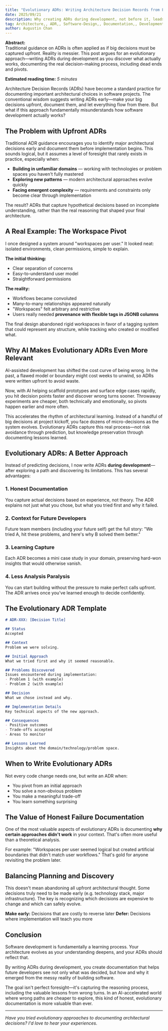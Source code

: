 ```yaml
---
title: "Evolutionary ADRs: Writing Architecture Decision Records from First Principles"
date: 2025/09/21
description: Why creating ADRs during development, not before it, leads to more honest and valuable documentation of your architectural decisions.
tag: Architecture,, ADR,, Software-Design,, Documentation,, Development-Process,, First-Principles,, Technical-Writing,, Software-Engineering,
author: Augustin Chan
---
```



**Abstract:**  
Traditional guidance on ADRs is often applied as if big decisions must be captured upfront. Reality is messier. This post argues for an evolutionary approach—writing ADRs during development as you discover what actually works, documenting the real decision-making process, including dead ends and pivots.

**Estimated reading time:** _5 minutes_

Architecture Decision Records (ADRs) have become a standard practice for documenting important architectural choices in software projects. The conventional wisdom suggests writing ADRs early—make your big decisions upfront, document them, and let everything flow from there. But what if this approach fundamentally misunderstands how software development actually works?

## The Problem with Upfront ADRs

Traditional ADR guidance encourages you to identify major architectural decisions early and document them before implementation begins. This sounds logical, but it assumes a level of foresight that rarely exists in practice, especially when:

- **Building in unfamiliar domains** — working with technologies or problem spaces you haven't fully mastered  
- **Exploring new patterns** — modern architectural approaches evolve quickly  
- **Facing emergent complexity** — requirements and constraints only become clear through implementation  

The result? ADRs that capture hypothetical decisions based on incomplete understanding, rather than the real reasoning that shaped your final architecture.

## A Real Example: The Workspace Pivot

I once designed a system around "workspaces per user." It looked neat: isolated environments, clean permissions, simple to explain.  

**The initial thinking:**  
- Clear separation of concerns  
- Easy-to-understand user model  
- Straightforward permissions  

**The reality:**  
- Workflows became convoluted  
- Many-to-many relationships appeared naturally  
- "Workspaces" felt arbitrary and restrictive  
- Users really needed **provenance with flexible tags in JSONB columns**  

The final design abandoned rigid workspaces in favor of a tagging system that could represent any structure, while tracking who created or modified what.

## Why AI Makes Evolutionary ADRs Even More Relevant

AI-assisted development has shifted the cost curve of being wrong. In the past, a flawed model or boundary might cost weeks to unwind, so ADRs were written upfront to avoid waste.  

Now, with AI helping scaffold prototypes and surface edge cases rapidly, you hit decision points faster and discover wrong turns sooner. Throwaway experiments are cheaper, both technically and emotionally, so pivots happen earlier and more often.  

This accelerates the rhythm of architectural learning. Instead of a handful of big decisions at project kickoff, you face dozens of micro-decisions as the system evolves. Evolutionary ADRs capture this real process—not risk avoidance through prediction, but knowledge preservation through documenting lessons learned.

## Evolutionary ADRs: A Better Approach

Instead of predicting decisions, I now write ADRs **during development**—after exploring a path and discovering its limitations. This has several advantages:

### 1. Honest Documentation
You capture actual decisions based on experience, not theory. The ADR explains not just what you chose, but what you tried first and why it failed.

### 2. Context for Future Developers
Future team members (including your future self) get the full story: "We tried A, hit these problems, and here's why B solved them better."

### 3. Learning Capture
Each ADR becomes a mini case study in your domain, preserving hard-won insights that would otherwise vanish.

### 4. Less Analysis Paralysis
You can start building without the pressure to make perfect calls upfront. The ADR arrives once you've learned enough to decide confidently.

## The Evolutionary ADR Template

```markdown
# ADR-XXX: [Decision Title]

## Status
Accepted

## Context
Problem we were solving.

## Initial Approach
What we tried first and why it seemed reasonable.

## Problems Discovered
Issues encountered during implementation:
- Problem 1 (with example)
- Problem 2 (with example)

## Decision
What we chose instead and why.

## Implementation Details
Key technical aspects of the new approach.

## Consequences
- Positive outcomes
- Trade-offs accepted
- Areas to monitor

## Lessons Learned
Insights about the domain/technology/problem space.
```

## When to Write Evolutionary ADRs

Not every code change needs one, but write an ADR when:

* You pivot from an initial approach
* You solve a non-obvious problem
* You make a meaningful trade-off
* You learn something surprising

## The Value of Honest Failure Documentation

One of the most valuable aspects of evolutionary ADRs is documenting **why certain approaches didn't work** in your context. That's often more useful than a theoretical analysis.

For example: "Workspaces per user seemed logical but created artificial boundaries that didn't match user workflows." That's gold for anyone revisiting the problem later.

## Balancing Planning and Discovery

This doesn't mean abandoning all upfront architectural thought. Some decisions truly need to be made early (e.g. technology stack, major infrastructure). The key is recognizing which decisions are expensive to change and which can safely evolve.

**Make early:** Decisions that are costly to reverse later
**Defer:** Decisions where implementation will teach you more

## Conclusion

Software development is fundamentally a learning process. Your architecture evolves as your understanding deepens, and your ADRs should reflect that.

By writing ADRs during development, you create documentation that helps future developers see not only what was decided, but how and why it emerged from the messy reality of building software.

The goal isn't perfect foresight—it's capturing the reasoning process, including the valuable lessons from wrong turns. In an AI-accelerated world where wrong paths are cheaper to explore, this kind of honest, evolutionary documentation is more valuable than ever.

---

*Have you tried evolutionary approaches to documenting architectural decisions? I'd love to hear your experiences.* 